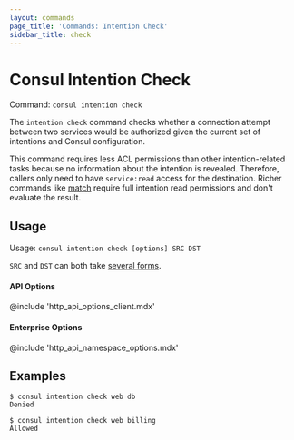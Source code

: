 ```yaml
---
layout: commands
page_title: 'Commands: Intention Check'
sidebar_title: check
---
```


# Consul Intention Check

Command: `consul intention check`

The `intention check` command checks whether a connection attempt between
two services would be authorized given the current set of intentions and
Consul configuration.

This command requires less ACL permissions than other intention-related
tasks because no information about the intention is revealed. Therefore,
callers only need to have `service:read` access for the destination. Richer
commands like [match](/docs/commands/intention/match) require full
intention read permissions and don't evaluate the result.

## Usage

Usage: `consul intention check [options] SRC DST`

`SRC` and `DST` can both take [several forms](/docs/commands/intention#source-and-destination-naming).

#### API Options

@include 'http_api_options_client.mdx'

#### Enterprise Options

@include 'http_api_namespace_options.mdx'

## Examples

```shell-session
$ consul intention check web db
Denied

$ consul intention check web billing
Allowed
```
